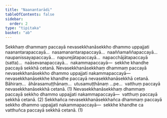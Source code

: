 ```yaml
---
title: "Naanantarādi"
tableOfContents: false
sidebar:
  order: 2
type: "tipitaka"
basket: "ab"
---
```



<DynamicBreadcrumb />

<Division number="27">

<Paragraph number="1738">
Sekkhaṃ dhammaṃ paccayā nevasekkhanāsekkho dhammo uppajjati naanantarapaccayā…  nasamanantarapaccayā…  naaññamaññapaccayā…  naupanissayapaccayā…  napurejātapaccayā…  napacchājātapaccayā (satta)…  naāsevanapaccayā…  nakammapaccayā—  sekkhe khandhe paccayā sekkhā cetanā.
</Paragraph>

<Paragraph number="1739">
Nevasekkhanāsekkhaṃ dhammaṃ paccayā nevasekkhanāsekkho dhammo uppajjati nakammapaccayā—  nevasekkhanāsekkhe khandhe paccayā nevasekkhanāsekkhā cetanā. Bāhiraṃ…  āhārasamuṭṭhānaṃ…  utusamuṭṭhānaṃ …pe…  vatthuṃ paccayā nevasekkhanāsekkhā cetanā. (1)
</Paragraph>

<Paragraph number="1740">
Nevasekkhanāsekkhaṃ dhammaṃ paccayā sekkho dhammo uppajjati nakammapaccayā—  vatthuṃ paccayā sekkhā cetanā. (2)
</Paragraph>

<Paragraph number="1741">
Sekkhañca nevasekkhanāsekkhañca dhammaṃ paccayā sekkho dhammo uppajjati nakammapaccayā—  sekkhe khandhe ca vatthuñca paccayā sekkhā cetanā. (1)
</Paragraph>
</Division>